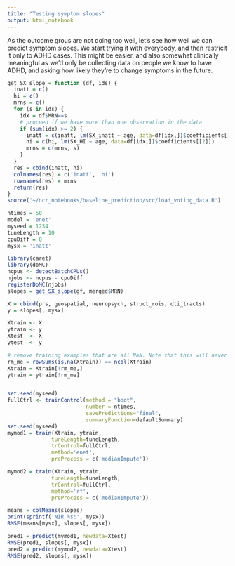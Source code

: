 ```yaml
---
title: "Testing symptom slopes"
output: html_notebook
---
```


As the outcome grous are not doing too well, let's see how well we can predict symptom slopes. We start trying it with everybody, and then restricit it only to ADHD cases. This might be easier, and also somewhat clinically meaningful as we'd only be collecting data on people we know to have ADHD, and asking how likely they're to change symptoms in the future.

```r
get_SX_slope = function (df, ids) {
  inatt = c()
  hi = c()
  mrns = c()
  for (s in ids) {
    idx = df$MRN==s
    # proceed if we have more than one observation in the data
    if (sum(idx) >= 2) {
      inatt = c(inatt, lm(SX_inatt ~ age, data=df[idx,])$coefficients[[2]])
      hi = c(hi, lm(SX_HI ~ age, data=df[idx,])$coefficients[[2]])
      mrns = c(mrns, s)
    }
  }
  res = cbind(inatt, hi)
  colnames(res) = c('inatt', 'hi')
  rownames(res) = mrns
  return(res)
}
source('~/ncr_notebooks/baseline_prediction/src/load_voting_data.R')
```

```r
ntimes = 50
model = 'enet'
myseed = 1234
tuneLength = 10
cpuDiff = 0
mysx = 'inatt'

library(caret)
library(doMC)
ncpus <- detectBatchCPUs()
njobs <- ncpus - cpuDiff
registerDoMC(njobs)
slopes = get_SX_slope(gf, merged$MRN)

X = cbind(prs, geospatial, neuropsych, struct_rois, dti_tracts)
y = slopes[, mysx]

Xtrain <- X
ytrain <- y 
Xtest  <- X
ytest  <- y

# remove training examples that are all NaN. Note that this will never happen for testing!
rm_me = rowSums(is.na(Xtrain)) == ncol(Xtrain)
Xtrain = Xtrain[!rm_me,]
ytrain = ytrain[!rm_me]


set.seed(myseed)
fullCtrl <- trainControl(method = "boot",
                         number = ntimes,
                         savePredictions="final",
                         summaryFunction=defaultSummary)
set.seed(myseed)
mymod1 = train(Xtrain, ytrain,
              tuneLength=tuneLength,
              trControl=fullCtrl,
              method='enet',
              preProcess = c('medianImpute'))

mymod2 = train(Xtrain, ytrain,
              tuneLength=tuneLength,
              trControl=fullCtrl,
              method='rf',
              preProcess = c('medianImpute'))

means = colMeans(slopes)
print(sprintf('NIR %s:', mysx))
RMSE(means[mysx], slopes[, mysx])

pred1 = predict(mymod1, newdata=Xtest)
RMSE(pred1, slopes[, mysx])
pred2 = predict(mymod2, newdata=Xtest)
RMSE(pred2, slopes[, mysx])

```




